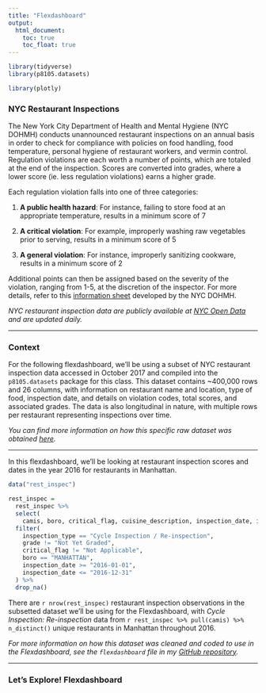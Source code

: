 ```yaml
---
title: "Flexdashboard"
output: 
  html_document:
    toc: true
    toc_float: true
---
```


```r
library(tidyverse)
library(p8105.datasets)

library(plotly)
```

### NYC Restaurant Inspections

The New York City Department of Health and Mental Hygiene (NYC DOHMH) conducts unannounced restaurant inspections on an annual basis in order to check for compliance with policies on food handling, food temperature, personal hygiene of restaurant workers, and vermin control. Regulation violations are each worth a number of points, which are totaled at the end of the inspection. Scores are converted into grades, where a lower score (ie. less regulation violations) earns a higher grade.

Each regulation violation falls into one of three categories:

1. **A public health hazard**: For instance, failing to store food at an appropriate temperature, results in a minimum score of 7

2. **A critical violation**: For example, improperly washing raw vegetables prior to serving, results in a minimum score of 5

3. **A general violation**: For instance, improperly sanitizing cookware, results in a minimum score of 2

Additional points can then be assigned based on the severity of the violation, ranging from 1-5, at the discretion of the inspector. For more details, refer to this [information sheet](https://www1.nyc.gov/assets/doh/downloads/pdf/rii/how-we-score-grade.pdf) developed by the NYC DOHMH.

*NYC restaurant inspection data are publicly available at [NYC Open Data](https://data.cityofnewyork.us/Health/DOHMH-New-York-City-Restaurant-Inspection-Results/43nn-pn8j) and are updated daily.*

___

### Context

For the following flexdashboard, we'll be using a subset of NYC restaurant inspection data accessed in October 2017 and compiled into the `p8105.datasets` package for this class. This dataset contains ~400,000 rows and 26 columns, with information on restaurant name and location, type of food, inspection date, and details on violation codes, total scores, and associated grades. The data is also longitudinal in nature, with multiple rows per restaurant representing inspections over time. 

*You can find more information on how this specific raw dataset was obtained [here](https://p8105.com/dataset_restaurant_inspections.html).*

___

In this flexdashboard, we'll be looking at restaurant inspection scores and dates in the year 2016 for restaurants in Manhattan.

```r
data("rest_inspec")

rest_inspec =
  rest_inspec %>%
  select(
    camis, boro, critical_flag, cuisine_description, inspection_date, inspection_type, score, violation_code, grade) %>%
  filter(
    inspection_type == "Cycle Inspection / Re-inspection",
    grade != "Not Yet Graded",
    critical_flag != "Not Applicable",
    boro == "MANHATTAN",
    inspection_date >= "2016-01-01",
    inspection_date <= "2016-12-31"
  ) %>%
  drop_na()
```

There are `r nrow(rest_inspec)` restaurant inspection observations in the subsetted dataset we'll be using for the Flexdashboard, with 
*Cycle Inspection: Re-inspection* data from `r rest_inspec %>% pull(camis) %>% n_distinct()` unique restaurants in Manhattan throughout 2016.

*For more information on how this dataset was cleaned and coded to use in the Flexdashboard, see the `flexdashboard` file in my [GitHub repository](https://github.com/sophyee/sophyee.github.io.git).*

___

### Let's Explore! Flexdashboard

```r

```




